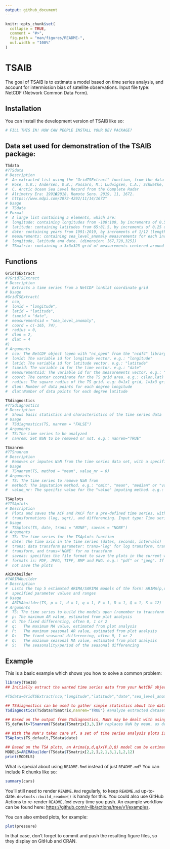 ```yaml
---
output: github_document
---
```


<!-- README.md is generated from README.Rmd. Please edit that file -->

```r
knitr::opts_chunk$set(
  collapse = TRUE,
  comment = "#>",
  fig.path = "man/figures/README-",
  out.width = "100%"
)
```

# TSAIB

<!-- badges: start -->
<!-- badges: end -->

The goal of TSAIB is to estimate a model based on time series analysis, and 
account for intermission bias of satellite observations.
Input file type: NetCDF (Network Common Data Form).

## Installation

You can install the development version of TSAIB like so:

``` r
# FILL THIS IN! HOW CAN PEOPLE INSTALL YOUR DEV PACKAGE?
```
## Data set used for demonstration of the TSAIB package:
``` r 
TSdata
#?TSdata
# Description
#  An extracted list using the "GridTSExtract" function, from the data set:
#  Rose, S.K.; Andersen, O.B.; Passaro, M.; Ludwigsen, C.A.; Schwatke, 
#  C. Arctic Ocean Sea Level Record from the Complete Radar 
#  Altimetry Era: 1991�2018. Remote Sens. 2019, 11, 1672. 
#  https://www.mdpi.com/2072-4292/11/14/1672"
# Usage
#  TSdata
# Format
#  A large list containing 5 elements, which are:
#  longitude: containing longitudes from -180:180, by increments of 0.5 degrees (length: 720)
#  latitude: containing latitudes from 65:81.5, by increments of 0.25 degrees (length: 67)
#  date: containing years from 1991:2019, by increments of 1/12 (length:325)
#  measurements: containing sea_level_anomaly measurements for each increments of: 
#  longitude, latitude and date. (dimension: [67,720,325])
#  TSmatrix: containing a 3x3x325 grid of measurements centered around (lon,lat)=(-165,74)
```

## Functions
``` r 
GridTSExtract
#?GridTSExtract
# Description
#  Extracts a time series from a NetCDF lon&lat coordinate grid
# Usage
#GridTSExtract(
#  nco,
#  lonid = "longitude",
#  latid = "latitude",
#  timeid = "date",
#  measurementsid = "sea_level_anomaly",
#  coord = c(-165, 74),
#  radius = 0,
#  dlon = 2,
#  dlat = 4
#)
# Arguments
#  nco: The NetCDF object (open with "nc_open" from the "ncdf4" library)
#  lonid: The variable id for longitude vector. e.g.: "longitude"
#  latid: The variable id for latitude vector. e.g.: "latitude"
#  timeid: The variable id for the time vector. e.g.: "date"
#  measurementsid: The variable id for the measurements vector. e.g.: "sea_level_anomaly"
#  coord: The center coordinate for the TS grid area. e.g.: c(lon,lat) i.e. c(-164,74)
#  radius: The square radius of the TS grid. e.g: 0=1x1 grid, 1=3x3 grid, 2=5x5 grid etc.
#  dlon: Number of data points for each degree longitude
#  dlat:Number of data points for each degree latitude
```
``` r 
TSdiagnostics
#?TSdiagnostics
# Description
#  Shows basic statistics and characteristics of the time series data
# Usage
#  TSdiagnostics(TS, nanrem = "FALSE")
# Arguments
#  TS:The time series to be analyzed
#  nanrem: Set NaN to be removed or not. e.g.: nanrem="TRUE"
``` 
``` r 
TSnanrem
#?TSnanrem
# Description
#  Removes or imputes NaN from the time series data set, with a specified method of choice
# Usage
#  TSnanrem(TS, method = "mean", value_nr = 0)
# Arguments
#  TS: The time series to remove NaN from
#  method: The imputation method. e.g.: "omit", "mean", "median" or "value"
#  value_nr: The specific value for the "value" imputing method. e.g.: value_nr=0

``` 
``` r 
TSAplots
#?TSAplots
# Description
#  Plots and saves the ACF and PACF for a pre-defined time series, with and without data 
#  transformations (log, sqrt), and differencing. Input type: Time series
# Usage
#  TSAplots(TS, date, trans = "NONE", saveas = "NONE")
# Arguments
#  TS: The time series for the TSAplots function
#  date: The time axis in the time series (dates, seconds, intervals)
#  trans: data transform parameter: trans='log' for log transform, trans='sqrt' for sqrt 
#  transform, and trans='NONE' for no transform
#  saveas: specifies the file format to save the plots in the current working directory. Possible
#  formats is: PDF, JPEG, TIFF, BMP and PNG. e.g.: "pdf" or "jpeg". If none is specified, it will
#  not save the plots
``` 
``` r 
ARIMAbuilder
#?ARIMAbuilder
# Description
#  Lists the top 5 estimated ARIMA/SARIMA models of the form: ARIMA(p,d,q)x(P,D,Q), based on 
#  specified parameter values and ranges
# Usage
#  ARIMAbuilder(TS, p = 1, d = 1, q = 1, P = 1, D = 1, Q = 1, S = 12)
# Arguments
#  TS: The time series to build the models upon (remember to transform before using this function!)
#  p: The maximum AR value, estimated from plot analysis
#  d: The fixed differencing, often 0, 1 or 2
#  q:	The maximum MA value, estimated from plot analysis
#  P:	The maximum seasonal AR value, estimated from plot analysis
#  D:	The fixed seasonal differencing, often 0, 1 or 2
#  Q:	The mazimum seasonal MA value, estimated from plot analysis
#  S:	The seasonality/period of the seasonal differencing
``` 



## Example

This is a basic example which shows you how to solve a common problem:

```r
library(TSAIB)
## Initially extract the wanted time series data from your NetCDF object (nco) using GridTSExtract:

#TSdata=GridTSExtract(nco,"longitude","latitude","date","sea_level_anomaly",c(-165,74),1,2,4)

## TSdiagnostics can be used to gather simple statistics about the data
TSdiagnostics(TSdata$TSmatrix,nanrem="TRUE") #analyze extracted dataset, and remove NaN

## Based on the output from TSdiagnostics, NaNs may be dealt with using TSnanrem:
TS_default=TSnanrem(TSdata$TSmatrix[3,3,])# replaces NaN by mean, as default

## With the NaN's taken care of, a set of time series analysis plots is made with TSAplots
TSAplots(TS_default,TSdata$date)

## Based on the TSA plots, an Arima(p,d,q)x(P,D,Q) model can be estimated
MODELS=ARIMAbuilder(TSdata$TSmatrix[2,2,],2,1,3,1,1,2,12)
print(MODELS)

```

What is special about using `README.Rmd` instead of just `README.md`? You can include R chunks like so:

```r
summary(cars)
```

You'll still need to render `README.Rmd` regularly, to keep `README.md` up-to-date. `devtools::build_readme()` is handy for this. You could also use GitHub Actions to re-render `README.Rmd` every time you push. An example workflow can be found here: <https://github.com/r-lib/actions/tree/v1/examples>.

You can also embed plots, for example:

```r
plot(pressure)
```

In that case, don't forget to commit and push the resulting figure files, so they display on GitHub and CRAN.
